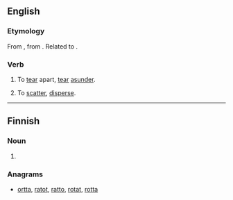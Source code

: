 ==English==

===Etymology===
From {{etyl|enm|en}} {{term|toratten|lang=enm}}, from {{prefix|to||lang=en}} {{term|ratten||to lacerate, tear|lang=enm}}. Related to {{etyl|gmh|-}} {{term|ratzen||to lacerate, tear|lang=gmh}}.

===Verb===
{{en-verb|torats|toratting|toratted}}

# {{context|transitive|obsolete|lang=en}} To [[tear]] apart, [[tear]] [[asunder]].
# {{context|transitive|obsolete|lang=en}} To [[scatter]], [[disperse]].

----

==Finnish==

===Noun===
{{head|fi|noun form}}

# {{plural of|tora|lang=fi}}

===Anagrams===
* [[ortta#Finnish|ortta]], [[ratot#Finnish|ratot]], [[ratto#Finnish|ratto]], [[rotat#Finnish|rotat]], [[rotta#Finnish|rotta]]
